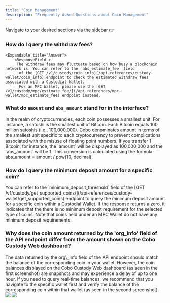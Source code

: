 ```yaml
---
title: "Coin Management"
description: "Frequently Asked Questions about Coin Management"
---
```

<Tip> Navigate to your desired sections via the sidebar   👉 </Tip>


### How do I query the withdraw fees?
    <Expandable title="Answer">
        <ResponseField >
         The withdraw fees may fluctuate based on how busy a blockchain network is. You can refer to the `abs_estimate_fee` field
          of the [GET /v1/custody/coin_info](/api-references/custody-wallet/coin_info) endpoint to check the estimated withdraw fees associated with a Custodial Wallet.
          For an MPC Wallet, please use the [GET /v1/custody/mpc/estimate_fee/](/api-references/mpc-wallet/mpc_estimate_fee) endpoint instead.
</ResponseField>
  </Expandable>

### What do `amount` and `abs_amount` stand for in the interface?
<Expandable title="Answer">
   <ResponseField >In the realm of cryptocurrencies, each coin possesses a smallest unit.
   For instance, a satoshi is the smallest unit of Bitcoin. Each Bitcoin equals 100 million satoshis (i.e., 100,000,000).
   Cobo denominates amount in terms of the smallest unit specific to each cryptocurrency to prevent complications associated with the misuse of floating point numbers.
   If you transfer 1 Bitcoin, for instance, the `amount` will be displayed as 100,000,000 and the `abs_amount` will be 1.
   This conversion is calculated using the formula: abs_amount = amount / pow(10, decimal).</ResponseField>
</Expandable>

### How do I query the minimum deposit amount for a specific coin?
   <Expandable title="Answer">
      <ResponseField >
      You can refer to the `minimum_deposit_threshold` field of the [GET /v1/custody/get_supported_coins/](/api-references/custody-wallet/get_supported_coins)
       endpoint to query the minimum deposit amount for a specific coin within a Custodial Wallet. If the response returns a zero, it indicates that the there is no minimum deposit requirement for the selected type of coins. Note that coins held under an MPC Wallet do not have any minimum deposit requirements.
      </ResponseField>
  </Expandable>


### Why does the coin amount returned by the 'org\_info' field of the API endpoint differ from the amount shown on the Cobo Custody Web dashboard?
   <Expandable title="Answer">
      <ResponseField >
            The data returned by the org\_info field of the API endpoint should match the balance of the corresponding coin in your wallet.
            However, the coin balances displayed on the Cobo Custody Web dashboard (as seen in the first screenshot) are snapshots and may experience a delay of up to one hour.
            If you need to query real-time balances, we recommend that you navigate to the specific wallet first and verify the balance of the corresponding coin within that wallet (as seen in the second screenshot).
            <img src="/v1/images/faq-coin-management-02.png" />
            <img src="/v1/images/faq-coin-management-01.png" />
      </ResponseField>
  </Expandable>
